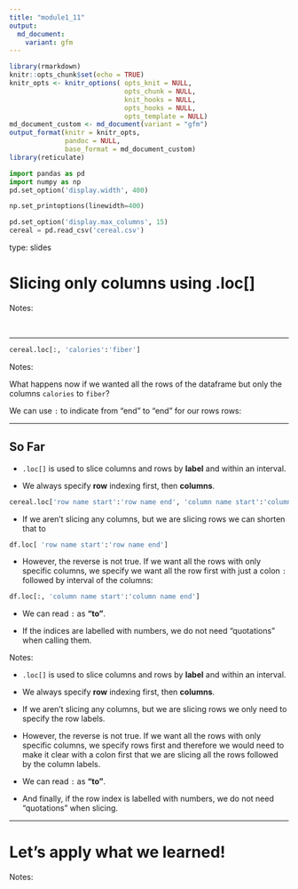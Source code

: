 ```yaml
---
title: "module1_11"
output: 
  md_document:
    variant: gfm
---
```



```r
library(rmarkdown)
knitr::opts_chunk$set(echo = TRUE)
knitr_opts <- knitr_options( opts_knit = NULL,
                             opts_chunk = NULL,
                             knit_hooks = NULL,
                             opts_hooks = NULL,
                             opts_template = NULL)
md_document_custom <- md_document(variant = "gfm")
output_format(knitr = knitr_opts,
              pandoc = NULL,
              base_format = md_document_custom)
library(reticulate)
```


```python
import pandas as pd
import numpy as np
pd.set_option('display.width', 400)

np.set_printoptions(linewidth=400)

pd.set_option('display.max_columns', 15)
cereal = pd.read_csv('cereal.csv')
```

type: slides

# Slicing only columns using .loc[]


Notes: 

<br>

---


```python
cereal.loc[:, 'calories':'fiber']
```


Notes: 

What happens now if we wanted all the rows of the dataframe but only the columns `calories` to `fiber`?

We can use `:` to indicate from "end" to "end" for our rows rows:

---

## So Far
    
- `.loc[]` is used to slice columns and rows by **label** and within an interval.

- We always specify **row** indexing first, then **columns**.
  
 ```python
cereal.loc['row name start':'row name end', 'column name start':'column name end']
```
  
- If we aren’t slicing any columns, but we are slicing rows  we can shorten that to
```python
df.loc[ 'row name start':'row name end']
```

- However, the reverse is not true. If we want all the rows with only specific columns, we specify we want all the row first with just a colon `:` followed by interval of the columns:

```python
df.loc[:, 'column name start':'column name end']
```
- We can read `:` as **"to"**.

- If the indices are labelled with numbers, we do not need "quotations" when calling them.
  
Notes:

- `.loc[]` is used to slice columns and rows by **label** and within an interval.

- We always specify **row** indexing first, then **columns**.

- If we aren’t slicing any columns, but we are slicing rows we only need to specify the row labels.

- However, the reverse is not true. If we want all the rows with only specific columns, we specify rows first and therefore we would need to make it clear with a colon first that we are slicing all the rows followed by the column labels. 

- We can read `:` as **"to"**.

- And finally, if the row index is labelled with numbers, we do not need "quotations" when slicing. 

    
---
    
# Let’s apply what we learned!
    
Notes:

<br>

    